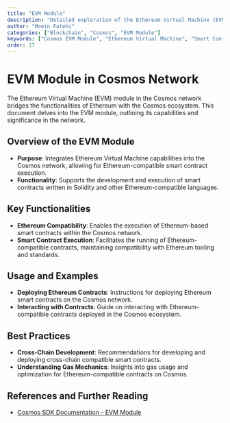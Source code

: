 ```yaml
---
title: "EVM Module"
description: "Detailed exploration of the Ethereum Virtual Machine (EVM) module in the Cosmos network, focusing on its role in enabling Ethereum-compatible smart contracts."
author: "Moein Fatehi"
categories: ["Blockchain", "Cosmos", "EVM Module"]
keywords: ["Cosmos EVM Module", "Ethereum Virtual Machine", "Smart Contracts", "Cosmos Network"]
order: 17
---
```


# EVM Module in Cosmos Network

The Ethereum Virtual Machine (EVM) module in the Cosmos network bridges the functionalities of Ethereum with the Cosmos ecosystem. This document delves into the EVM module, outlining its capabilities and significance in the network.

## Overview of the EVM Module
- **Purpose**: Integrates Ethereum Virtual Machine capabilities into the Cosmos network, allowing for Ethereum-compatible smart contract execution.
- **Functionality**: Supports the development and execution of smart contracts written in Solidity and other Ethereum-compatible languages.

## Key Functionalities
- **Ethereum Compatibility**: Enables the execution of Ethereum-based smart contracts within the Cosmos network.
- **Smart Contract Execution**: Facilitates the running of Ethereum-compatible contracts, maintaining compatibility with Ethereum tooling and standards.

## Usage and Examples
- **Deploying Ethereum Contracts**: Instructions for deploying Ethereum smart contracts on the Cosmos network.
- **Interacting with Contracts**: Guide on interacting with Ethereum-compatible contracts deployed in the Cosmos ecosystem.

## Best Practices
- **Cross-Chain Development**: Recommendations for developing and deploying cross-chain compatible smart contracts.
- **Understanding Gas Mechanics**: Insights into gas usage and optimization for Ethereum-compatible contracts on Cosmos.

## References and Further Reading
- [Cosmos SDK Documentation - EVM Module](https://docs.cosmos.network/master/modules/evm/)

